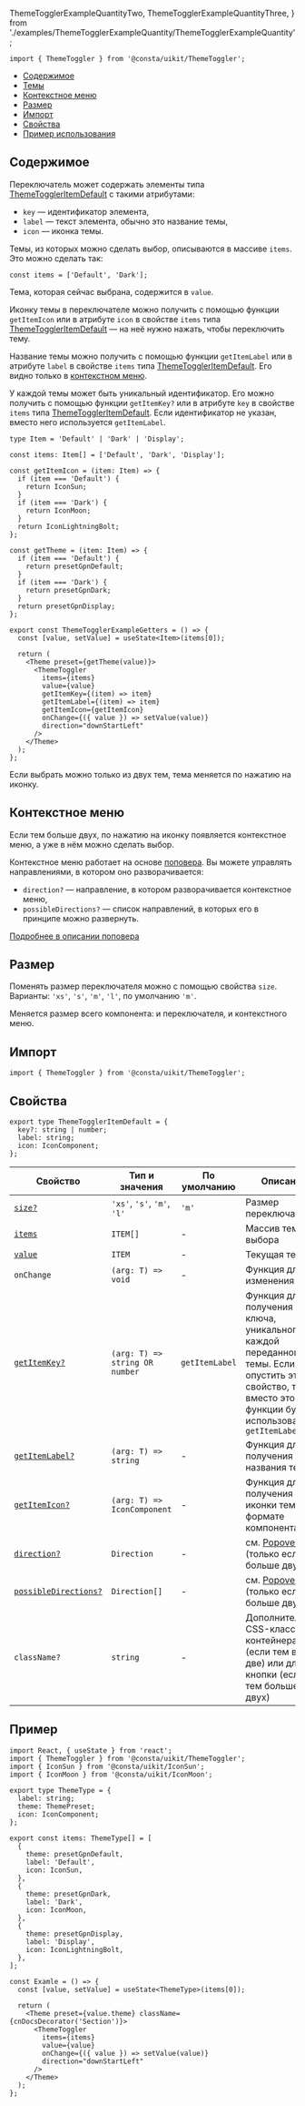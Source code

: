   ThemeTogglerExampleQuantityTwo,
  ThemeTogglerExampleQuantityThree,
} from './examples/ThemeTogglerExampleQuantity/ThemeTogglerExampleQuantity';


```tsx
import { ThemeToggler } from '@consta/uikit/ThemeToggler';
```

<MdxMenu>

- [Содержимое](#содержимое)
- [Темы](#темы)
- [Контекстное меню](#контекстное-меню)
- [Размер](#размер)
- [Импорт](#импорт)
- [Свойства](#свойства)
- [Пример использования](#пример)

</MdxMenu>

## Содержимое

Переключатель может содержать элементы типа [ThemeTogglerItemDefault](#свойства) с такими атрибутами:

- `key` — идентификатор элемента,
- `label` — текст элемента, обычно это название темы,
- `icon` — иконка темы.

Темы, из которых можно сделать выбор, описываются в массиве `items`. Это можно сделать так:

```
const items = ['Default', 'Dark'];
```

Тема, которая сейчас выбрана, содержится в `value`.

Иконку темы в переключателе можно получить с помощью функции `getItemIcon` или в атрибуте `icon` в свойстве `items` типа [ThemeTogglerItemDefault](#свойства) — на неё нужно нажать, чтобы переключить тему.

Название темы можно получить с помощью функции `getItemLabel` или в атрибуте `label` в свойстве `items` типа [ThemeTogglerItemDefault](#свойства). Его видно только в [контекстном меню](#контекстное-меню).

У каждой темы может быть уникальный идентификатор. Его можно получить с помощью функции `getItemKey?` или в атрибуте `key`
в свойстве `items` типа [ThemeTogglerItemDefault](#свойства).
Если идентификатор не указан, вместо него используется `getItemLabel`.

```tsx
type Item = 'Default' | 'Dark' | 'Display';

const items: Item[] = ['Default', 'Dark', 'Display'];

const getItemIcon = (item: Item) => {
  if (item === 'Default') {
    return IconSun;
  }
  if (item === 'Dark') {
    return IconMoon;
  }
  return IconLightningBolt;
};

const getTheme = (item: Item) => {
  if (item === 'Default') {
    return presetGpnDefault;
  }
  if (item === 'Dark') {
    return presetGpnDark;
  }
  return presetGpnDisplay;
};

export const ThemeTogglerExampleGetters = () => {
  const [value, setValue] = useState<Item>(items[0]);

  return (
    <Theme preset={getTheme(value)}>
      <ThemeToggler
        items={items}
        value={value}
        getItemKey={(item) => item}
        getItemLabel={(item) => item}
        getItemIcon={getItemIcon}
        onChange={({ value }) => setValue(value)}
        direction="downStartLeft"
      />
    </Theme>
  );
};
```

<ThemeTogglerExampleGetters />

Если выбрать можно только из двух тем, тема меняется по нажатию на иконку.

<ThemeTogglerExampleQuantityTwo />

## Контекстное меню

Если тем больше двух, по нажатию на иконку появляется контекстное меню, а уже в нём можно сделать выбор.

<ThemeTogglerExampleQuantityThree />

Контекстное меню работает на основе [поповера](##LIBS.STAND.TAB/tab:dev/stand:uikit--components--popover--stable).
Вы можете управлять направлениями, в котором оно разворачивается:

- `direction?` — направление, в котором разворачивается контекстное меню,
- `possibleDirections?` — список направлений, в которых его в принципе можно развернуть.

[Подробнее в описании поповера](##LIBS.STAND.TAB/tab:dev/stand:uikit-components---popover----stable/hash:направление--разворачивания)

## Размер

Поменять размер переключателя можно с помощью свойства `size`. Варианты: `'xs'`, `'s'`, `'m'`, `'l'`, по умолчанию `'m'`.

Меняется размер всего компонента: и переключателя, и контекстного меню.

<ThemeTogglerExampleSize />

## Импорт

```tsx
import { ThemeToggler } from '@consta/uikit/ThemeToggler';
```

## Свойства

```tsx
export type ThemeTogglerItemDefault = {
  key?: string | number;
  label: string;
  icon: IconComponent;
};
```

| Свойство                                   | Тип и значения                 | По умолчанию   | Описание                                                                                                                                                  |
| ------------------------------------------ | ------------------------------ | -------------- | --------------------------------------------------------------------------------------------------------------------------------------------------------- |
| [`size?`](#размер-переключателя)           | `'xs'`, `'s'`, `'m'`, `'l'`    | `'m'`          | Размер переключателя                                                                                                                                      |
| [`items`](#темы)                           | `ITEM[]`                       | -              | Массив тем для выбора                                                                                                                                     |
| [`value`](#темы)                           | `ITEM`                         | -              | Текущая тема                                                                                                                                              |
| `onChange`                                 | `(arg: T) => void`             | -              | Функция для изменения                                                                                                                                     |
| [`getItemKey?`](#темы)                     | `(arg: T) => string OR number` | `getItemLabel` | Функция для получения ключа, уникального для каждой переданной темы. Если опустить это свойство, то вместо этой функции будет использована `getItemLabel` |
| [`getItemLabel?`](#темы)                   | `(arg: T) => string`           | -              | Функция для получения названия темы                                                                                                                       |
| [`getItemIcon?`](#темы)                    | `(arg: T) => IconComponent`    | -              | Функция для получения иконки темы в формате компонента                                                                                                    |
| [`direction?`](#контекстное-меню)          | `Direction`                    | -              | см. [Popover](##LIBS.STAND.TAB/tab:dev/stand:uikit--components--popover--stable/hash:направление-разворачивания) (только если тем больше двух)            |
| [`possibleDirections?`](#контекстное-меню) | `Direction[]`                  | -              | см. [Popover](##LIBS.STAND.TAB/tab:dev/stand:uikit--components--popover--stable/hash:направление-разворачивания) (только если тем больше двух)            |
| `className?`                               | `string`                       | -              | Дополнительный CSS-класс для контейнера (если тем всего две) или для кнопки (если тем больше двух)                                                        |

## Пример

```tsx
import React, { useState } from 'react';
import { ThemeToggler } from '@consta/uikit/ThemeToggler';
import { IconSun } from '@consta/uikit/IconSun';
import { IconMoon } from '@consta/uikit/IconMoon';

export type ThemeType = {
  label: string;
  theme: ThemePreset;
  icon: IconComponent;
};

export const items: ThemeType[] = [
  {
    theme: presetGpnDefault,
    label: 'Default',
    icon: IconSun,
  },
  {
    theme: presetGpnDark,
    label: 'Dark',
    icon: IconMoon,
  },
  {
    theme: presetGpnDisplay,
    label: 'Display',
    icon: IconLightningBolt,
  },
];

const Examle = () => {
  const [value, setValue] = useState<ThemeType>(items[0]);

  return (
    <Theme preset={value.theme} className={cnDocsDecorator('Section')}>
      <ThemeToggler
        items={items}
        value={value}
        onChange={({ value }) => setValue(value)}
        direction="downStartLeft"
      />
    </Theme>
  );
};
```

<ThemeTogglerExampleDefault />
